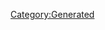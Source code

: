 {{Database/Music/MusicInfo
 |ID=61
 |Cov=59
 |Cd=26
 |Nam=59
 |Div=59
 |Ma=1
 |SerieId=3
 |SerieLogoId=3
 |WavId=59
 |VariationId=0
 |Dsc=59
 |Strt=10
 |ValkyrieBattle=1
 |ValkyrieIntro=1
 |ValkyrieIntroSky=1
 |DivaSolo=0
 |DivaMulti=2
 |Exp=1
}}
[[Category:Generated]]
